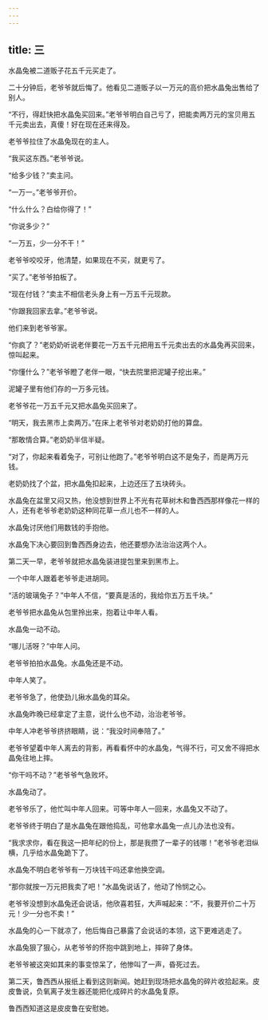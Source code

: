 ```yaml
---
---
---
```

title: 三
---




水晶兔被二道贩子花五千元买走了。

二十分钟后，老爷爷就后悔了。他看见二道贩子以一万元的高价把水晶兔出售给了别人。

“不行，得赶快把水晶兔买回来。”老爷爷明白自己亏了，把能卖两万元的宝贝用五千元卖出去，真傻！好在现在还来得及。

老爷爷拉住了水晶兔现在的主人。

“我买这东西。”老爷爷说。

“给多少钱？”卖主问。

“一万一。”老爷爷开价。

“什么什么？白给你得了！”

“你说多少？”

“一万五，少一分不干！”

老爷爷咬咬牙，他清楚，如果现在不买，就更亏了。

“买了。”老爷爷拍板了。

“现在付钱？”卖主不相信老头身上有一万五千元现款。

“你跟我回家去拿。”老爷爷说。

他们来到老爷爷家。

“你疯了？”老奶奶听说老伴要花一万五千元把用五千元卖出去的水晶兔再买回来，惊叫起来。

“你懂什么？”老爷爷瞪了老伴一眼，“快去院里把泥罐子挖出来。”

泥罐子里有他们存的一万多元钱。

老爷爷花一万五千元又把水晶兔买回来了。

“明天，我去黑市上卖两万。”在床上老爷爷对老奶奶打他的算盘。

“那敢情合算。”老奶奶半信半疑。

“对了，你起来看着兔子，可别让他跑了。”老爷爷明白这不是兔子，而是两万元钱。

老奶奶找了个盆，把水晶兔扣起来，上边还压了五块砖头。

水晶兔在盆里又闷又热，他没想到世界上不光有花草树木和鲁西西那样像花一样的人，还有老爷爷老奶奶这种同花草一点儿也不一样的人。

水晶兔讨厌他们用数钱的手抱他。

水晶兔下决心要回到鲁西西身边去，他还要想办法治治这两个人。

第二天一早，老爷爷就把水晶兔装进提包里来到黑市上。

一个中年人跟着老爷爷走进胡同。

“活的玻璃兔子？”中年人不信，“要真是活的，我给你五万五千块。”

老爷爷把水晶兔从包里拎出来，抱着让中年人看。

水晶兔一动不动。

“哪儿活呀？”中年人问。

老爷爷拍拍水晶兔。水晶兔还是不动。

中年人笑了。

老爷爷急了，他使劲儿揪水晶兔的耳朵。

水晶兔昨晚已经拿定了主意，说什么也不动，治治老爷爷。

中年人冲老爷爷挤挤眼睛，说：“我没时间奉陪了。”

老爷爷望着中年人离去的背影，再看看怀中的水晶兔，气得不行，可又舍不得把水晶兔往地上摔。

“你干吗不动？”老爷爷气急败坏。

水晶兔动了。

老爷爷乐了，他忙叫中年人回来。可等中年人一回来，水晶兔又不动了。

老爷爷终于明白了是水晶兔在跟他捣乱，可他拿水晶兔一点儿办法也没有。

“我求求你，看在我这一把年纪的份上，那是我攒了一辈子的钱哪！”老爷爷老泪纵横，几乎给水晶兔跪下了。

水晶兔不明白老爷爷有一万块钱干吗还拿他换空调。

“那你就按一万元把我卖了吧！”水晶兔说话了，他动了怜悯之心。

老爷爷没想到水晶兔还会说话，他欣喜若狂，大声喊起来：“不，我要开价二十万元！少一分也不卖！”

水晶兔的心一下就凉了，他后悔自己暴露了会说话的本领，这下更难逃走了。

水晶兔狠了狠心，从老爷爷的怀抱中跳到地上，摔碎了身体。

老爷爷被这突如其来的事变惊呆了，他惨叫了一声，昏死过去。

第二天，鲁西西从报纸上看到这则新闻。她赶到现场把水晶兔的碎片收拾起来。皮皮鲁说，负氧离子发生器还能把化成碎片的水晶兔复原。

鲁西西知道这是皮皮鲁在安慰她。